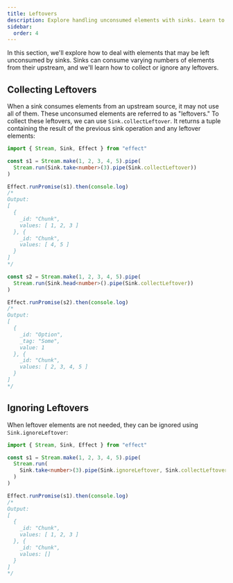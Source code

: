 ```yaml
---
title: Leftovers
description: Explore handling unconsumed elements with sinks. Learn to collect or ignore leftovers using `Sink.collectLeftover` and `Sink.ignoreLeftover`. Efficiently manage and process remaining elements from upstream sources in data streams.
sidebar:
  order: 4
---
```


In this section, we'll explore how to deal with elements that may be left unconsumed by sinks. Sinks can consume varying numbers of elements from their upstream, and we'll learn how to collect or ignore any leftovers.

## Collecting Leftovers

When a sink consumes elements from an upstream source, it may not use all of them. These unconsumed elements are referred to as "leftovers." To collect these leftovers, we can use `Sink.collectLeftover`. It returns a tuple containing the result of the previous sink operation and any leftover elements:

```ts twoslash
import { Stream, Sink, Effect } from "effect"

const s1 = Stream.make(1, 2, 3, 4, 5).pipe(
  Stream.run(Sink.take<number>(3).pipe(Sink.collectLeftover))
)

Effect.runPromise(s1).then(console.log)
/*
Output:
[
  {
    _id: "Chunk",
    values: [ 1, 2, 3 ]
  }, {
    _id: "Chunk",
    values: [ 4, 5 ]
  }
]
*/

const s2 = Stream.make(1, 2, 3, 4, 5).pipe(
  Stream.run(Sink.head<number>().pipe(Sink.collectLeftover))
)

Effect.runPromise(s2).then(console.log)
/*
Output:
[
  {
    _id: "Option",
    _tag: "Some",
    value: 1
  }, {
    _id: "Chunk",
    values: [ 2, 3, 4, 5 ]
  }
]
*/
```

## Ignoring Leftovers

When leftover elements are not needed, they can be ignored using `Sink.ignoreLeftover`:

```ts twoslash
import { Stream, Sink, Effect } from "effect"

const s1 = Stream.make(1, 2, 3, 4, 5).pipe(
  Stream.run(
    Sink.take<number>(3).pipe(Sink.ignoreLeftover, Sink.collectLeftover)
  )
)

Effect.runPromise(s1).then(console.log)
/*
Output:
[
  {
    _id: "Chunk",
    values: [ 1, 2, 3 ]
  }, {
    _id: "Chunk",
    values: []
  }
]
*/
```
